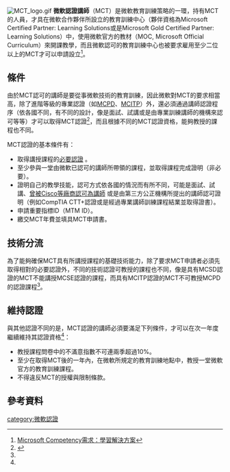 {{noteTA|G1=IT}}
[[File:MCT_logo.gif|right]]
'''微軟認證講師'''（MCT）是微軟教育訓練策略的一環，持有MCT的人員，才具在微軟合作夥伴所設立的教育訓練中心（夥伴資格為Microsoft Certified Partner: Learning Solutions或是Microsoft Gold Certified Partner: Learning Solutions）中，使用微軟官方的教材（MOC, Microsoft Official Curriculum）來開課教學，而且微軟認可的教育訓練中心也被要求雇用至少二位以上的MCT才可以申請設立<ref>[https://partner.microsoft.com/taiwan/program/competencies/learningsolutions/40014195 Microsoft Competency需求：學習解決方案]{{dead link|date=2018年2月 |bot=InternetArchiveBot |fix-attempted=yes }}</ref>。

==條件==

由於MCT認可的講師是要從事微軟技術的教育訓練，因此微軟對MCT的要求相當高，除了進階等級的專業認證（如[[MCPD|MCPD]]、[[MCITP|MCITP]]）外，還必須通過講師認證程序（依各國不同，有不同的設計，像是面試、試講或是由專業訓練講師的機構來認可等等）才可以取得MCT認證<ref name="#1">{{Cite web |url=http://www.microsoft.com/learning/mcp/mct/guides.mspx |title=MCT Program Guide |access-date=2008-09-27 |archive-date=2009-03-08 |archive-url=https://web.archive.org/web/20090308121544/http://www.microsoft.com/learning/mcp/mct/guides.mspx |dead-url=no }}</ref>，而且根據不同的MCT認證資格，能夠教授的課程也不同。

MCT認證的基本條件有：

* 取得講授課程的[http://www.microsoft.com/learning/mcp/mct/guide/one.mspx 必要認證] {{Wayback|url=http://www.microsoft.com/learning/mcp/mct/guide/one.mspx |date=20090217131559 }}。
* 至少參與一堂由微軟已認可的講師所帶領的課程，並取得課程完成證明（非必要）。
* 證明自己的教學技能，認可方式依各國的情況而有所不同，可能是面試、試講、[http://www.microsoft.com/Learning/mcp/mct/guide/two.mspx 曾被Cisco等廠商認可為講師] {{Wayback|url=http://www.microsoft.com/Learning/mcp/mct/guide/two.mspx |date=20090303155553 }}或是由第三方公正機構所提出的講師認可證明（例如CompTIA CTT+認證或是經過專業講師訓練課程結業並取得證書）。
* 申請重要指標ID（MTM ID）。
* 繳交MCT年費並填具MCT申請書。

==技術分流==

為了能夠確保MCT具有所講授課程的基礎技術能力，除了要求MCT申請者必須先取得相對的必要認證外，不同的技術認證可教授的課程也不同，像是具有MCSD認證的MCT不能講授MCSE認證的課程，而具有MCITP認證的MCT不可教授MCPD的認證課程<ref name="#1"/>。

==維持認證==

與其他認證不同的是，MCT認證的講師必須要滿足下列條件，才可以在次一年度繼續維持其認證資格<ref name="#1"/>：

* 教授課程問卷中的不滿意指數不可連兩季超過10%。
* 至少在取得MCT後的一年內，在微軟所規定的教育訓練地點中，教授一堂微軟官方的教育訓練課程。
* 不得違反MCT的授權與限制條款。

==參考資料==
<div class="references-small">
<references />
</div>

{{Microsoft Certifications}}

[[category:微軟認證|category:微軟認證]]